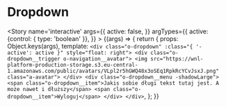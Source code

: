 
<Meta title='organisms/Dropdown' />

# Dropdown

<Story name='interactive'
    args={{
        active: false,
    }}
    argTypes={{
        active: {control: { type: 'boolean' }},
    }}
    >
    {(args) => {
        return {
            props: Object.keys(args),
            template: `<div class="o-dropdown" :class="{ '-active': active }" style="float: right">
                <div class="o-dropdown__trigger o-navigation__avatar">
                    <img src="https://wnl-platform-production-storage.s3.eu-central-1.amazonaws.com/public/avatars/VLpl2r5hGWQ48x3oSEq1RpkRcYCvJsxJ.png" class="a-avatar">
                </div>
                <div class="o-dropdown__menu -shadowLarge">
                    <span class="o-dropdown__item">Jakis sobie długi tekst tutaj jest. A może nawet i dłuższy</span>
                    <span class="o-dropdown__item">Wyloguj</span>
                </div>
            </div>`,
        };
    }}
</Story>
